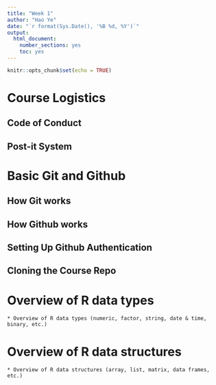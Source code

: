 ```yaml
---
title: "Week 1"
author: "Hao Ye"
date: "`r format(Sys.Date(), '%B %d, %Y')`"
output:
  html_document:
    number_sections: yes
    toc: yes
---
```

```r
knitr::opts_chunk$set(echo = TRUE)
```

# Course Logistics

## Code of Conduct
## Post-it System

# Basic Git and Github

## How Git works
## How Github works
## Setting Up Github Authentication
## Cloning the Course Repo

# Overview of R data types
    * Overview of R data types (numeric, factor, string, date & time, binary, etc.)

# Overview of R data structures
    * Overview of R data structures (array, list, matrix, data frames, etc.)
